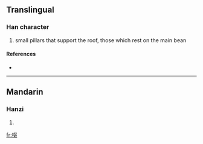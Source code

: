 ==Translingual==

===Han character===
{{Han char|rn=75|rad=木|as=08|sn=12|four=4794<sub>7</sub>|canj=木水水水 (DEEE)}}

# small pillars that support the roof, those which rest on the main bean

====References====
* {{Han ref|kx=0534.180|dkj=14981|dj=0922.140|hdz=21242.040|uh=68F3|ud=26867|bh=D9BA|bd=55738}}

----

==Mandarin==

===Hanzi===
{{cmn-hanzi|pin=[[kě]] ([[ke3]]), [[kuǎn]] ([[kuan3]]), [[zhuó]] ([[zhuo2]])|wg=k'o<sup>3</sup>, k'uan<sup>3</sup>, cho<sup>2</sup>}}

# {{defn|Mandarin|sort=木08}}

[[fr:棳]]